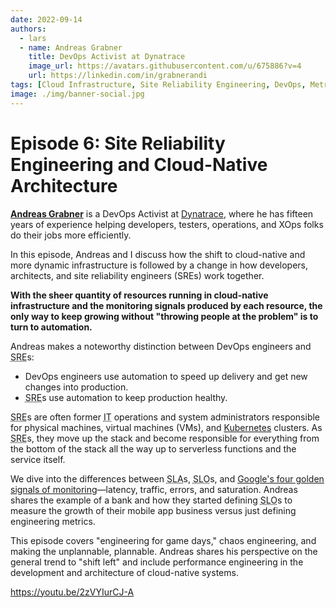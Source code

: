 ```yaml
---
date: 2022-09-14
authors:
  - lars
  - name: Andreas Grabner
    title: DevOps Activist at Dynatrace
    image_url: https://avatars.githubusercontent.com/u/675886?v=4
    url: https://linkedin.com/in/grabnerandi
tags: [Cloud Infrastructure, Site Reliability Engineering, DevOps, Metrics]
image: ./img/banner-social.jpg
---
```


# Episode 6: Site Reliability Engineering and Cloud-Native Architecture

[**Andreas Grabner**](https://linkedin.com/in/grabnerandi) is a DevOps Activist at [Dynatrace](https://dynatrace.com), where he has fifteen years of experience helping developers, testers, operations, and XOps folks do their jobs more efficiently.

In this episode, Andreas and I discuss how the shift to cloud-native and more dynamic infrastructure is followed by a change in how developers, architects, and site reliability engineers (SREs) work together.

**With the sheer quantity of resources running in cloud-native infrastructure and the monitoring signals produced by each resource, the only way to keep growing without "throwing people at the problem" is to turn to automation.**

Andreas makes a noteworthy distinction between DevOps engineers and <abbr title="site reliability engineer">SRE</abbr>s:

- DevOps engineers use automation to speed up delivery and get new changes into production.
- <abbr title="site reliability engineer">SRE</abbr>s use automation to keep production healthy.

&#8203;<abbr title="site reliability engineer">SRE</abbr>s are often former <abbr title="information technology">IT</abbr> operations and system administrators responsible for physical machines, virtual machines (VMs), and [Kubernetes](https://kubernetes.io) clusters. As <abbr title="site reliability engineer">SRE</abbr>s, they move up the stack and become responsible for everything from the bottom of the stack all the way up to serverless functions and the service itself.

We dive into the differences between <abbr title="service level agreement">SLA</abbr>s, <abbr title="service level objective">SLO</abbr>s, and [Google's four golden signals of monitoring](https://sre.google/sre-book/monitoring-distributed-systems/#xref_monitoring_golden-signals)—latency, traffic, errors, and saturation. Andreas shares the example of a bank and how they started defining <abbr title="service level objective">SLO</abbr>s to measure the growth of their mobile app business versus just defining engineering metrics.

This episode covers "engineering for game days," chaos engineering, and making the unplannable, plannable. Andreas shares his perspective on the general trend to "shift left" and include performance engineering in the development and architecture of cloud-native systems.

https://youtu.be/2zVYIurCJ-A
